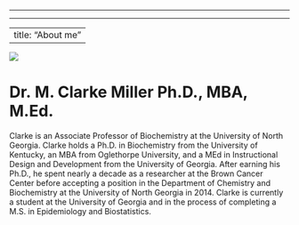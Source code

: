 ------------------------------------------------------------------------

------------------------------------------------------------------------

---
title: "About me"
---

![](images/Headshot.webp){fig-align="center"}

# **Dr. M. Clarke Miller Ph.D., MBA, M.Ed.**

Clarke is an Associate Professor of Biochemistry at the University of North Georgia. Clarke holds a Ph.D. in Biochemistry from the University of Kentucky, an MBA from Oglethorpe University, and a MEd in Instructional Design and Development from the University of Georgia. After earning his Ph.D., he spent nearly a decade as a researcher at the Brown Cancer Center before accepting a position in the Department of Chemistry and Biochemistry at the University of North Georgia in 2014. Clarke is currently a student at the University of Georgia and in the process of completing a M.S. in Epidemiology and Biostatistics.
